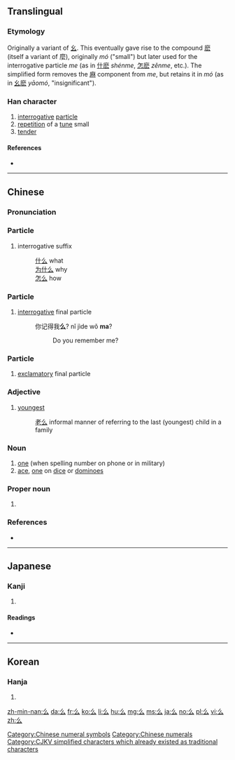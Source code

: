 {{also|幺|麼}}<!-- may be replaced by zh-forms -->
==Translingual==
{{stroke order}}
{{stroke order|type=animate}}

===Etymology===
Originally a variant of [[幺]]. This eventually gave rise to the compound [[麽]] (itself a variant of 麼), originally ''mó'' ("small") but later used for the interrogative particle ''me'' (as in [[什麽]] ''shénme'', [[怎麽]] ''zěnme'', etc.). The simplified form removes the [[麻]] component from ''me'', but retains it in ''mó'' (as in [[幺麽]] ''yāomó'', "insignificant").

===Han character===
{{Han char|rn=4|rad=丿|as=02|sn=3|four=20732|canj=HI|ids=⿱丿厶}}

# [[interrogative]] [[particle]]
# [[repetition]] of a [[tune]] small
# [[tender]]

====References====
* {{Han ref|kx=0082.030|dkj=00121|dj=0165.090|hdz=10033.020|uh=4E48|ud=20040|bh=A45C|bd=42076}}

[[Category:Chinese numeral symbols]]
[[Category:Chinese numerals]]

----

==Chinese==
{{zh-hanzi-box|么/[[幺]]|么/[[麼]]/[[麽]]}}

===Pronunciation===
{{zh-pron
|m=me,ma,má,yāo,mó
|c=mo1,jiu1
|mc=y
|oc=y
|ma=
|cat=part,n,a
}}

===Particle===
{{zh-particle|s|tra=[[麼]] or [[麽]]|pin=me|pint=me5|sort=丿02}}

# interrogative suffix
#: [[什么]] what
#: [[为什么]] why
#: [[怎么]] how

===Particle===
{{zh-particle|s|tra=[[麼]] or [[麽]]|pin=ma|pint=ma5|sort=丿02}}

# [[interrogative]] final particle
#: 你记得我'''么'''? nǐ jìde wǒ '''ma'''?
#:: Do you remember me?

===Particle===
{{cmn-particle|s|tra=[[麼]] or [[麽]]|pin=má|pint=ma2|sort=丿02}}

# [[exclamatory]] final particle

===Adjective===
{{zh-adj|t|sim=幺|pin=yāo|pint=yao1|sort=丿02}}

# [[youngest]]
#: [[老么]] informal manner of referring to the last (youngest) child in a family

===Noun===
{{zh-noun|t|sim=幺|pint=yao1|sort=丿02}}

# [[one]] (when spelling number on phone or in military)
# [[ace]], [[one]] on [[dice]] or [[dominoes]]

===Proper noun===
{{zh-proper noun|t|sim=幺|pin=yāo|pint=yao1|sort=丿02}}

# {{surname|lang=cmn}}

===References===
* {{cite web
| url = http://www.mdbg.net/chindict/chindict.php?page=worddict&wdrst=0&wdqb=么
| title = 么
| work = MDBG English to Chinese dictionary ( Based on CC-CEDICT )
| language = Mandarin/English
| accessdate = 2014-02-14}}

----

==Japanese==

===Kanji===
{{ja-kanji|grade=|rs=丿02}}

# {{defn|lang=ja|sort=丿02}}

====Readings====
* {{ja-readings|on=[[えう]] (eu)|kun=}}

----

==Korean==

===Hanja===
{{ko-hanja|hangeul=요|rv=yo|mr=yo}}

# {{defn|lang=ko|sort=丿02}}

[[Category:CJKV simplified characters which already existed as traditional characters]]

[[zh-min-nan:么]]
[[da:么]]
[[fr:么]]
[[ko:么]]
[[li:么]]
[[hu:么]]
[[mg:么]]
[[ms:么]]
[[ja:么]]
[[no:么]]
[[pl:么]]
[[vi:么]]
[[zh:么]]